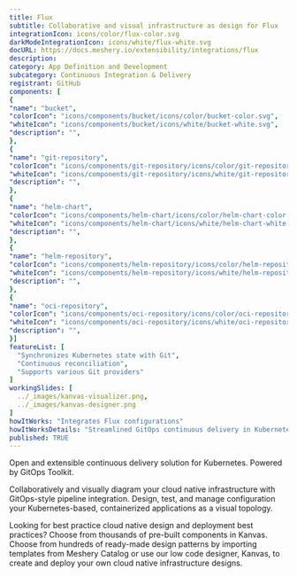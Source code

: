```yaml
---
title: Flux
subtitle: Collaborative and visual infrastructure as design for Flux
integrationIcon: icons/color/flux-color.svg
darkModeIntegrationIcon: icons/white/flux-white.svg
docURL: https://docs.meshery.io/extensibility/integrations/flux
description: 
category: App Definition and Development
subcategory: Continuous Integration & Delivery
registrant: GitHub
components: [
{
"name": "bucket",
"colorIcon": "icons/components/bucket/icons/color/bucket-color.svg",
"whiteIcon": "icons/components/bucket/icons/white/bucket-white.svg",
"description": "",
},
{
"name": "git-repository",
"colorIcon": "icons/components/git-repository/icons/color/git-repository-color.svg",
"whiteIcon": "icons/components/git-repository/icons/white/git-repository-white.svg",
"description": "",
},
{
"name": "helm-chart",
"colorIcon": "icons/components/helm-chart/icons/color/helm-chart-color.svg",
"whiteIcon": "icons/components/helm-chart/icons/white/helm-chart-white.svg",
"description": "",
},
{
"name": "helm-repository",
"colorIcon": "icons/components/helm-repository/icons/color/helm-repository-color.svg",
"whiteIcon": "icons/components/helm-repository/icons/white/helm-repository-white.svg",
"description": "",
},
{
"name": "oci-repository",
"colorIcon": "icons/components/oci-repository/icons/color/oci-repository-color.svg",
"whiteIcon": "icons/components/oci-repository/icons/white/oci-repository-white.svg",
"description": "",
}]
featureList: [
  "Synchronizes Kubernetes state with Git",
  "Continuous reconciliation",
  "Supports various Git providers"
]
workingSlides: [
  ../_images/kanvas-visualizer.png,
  ../_images/kanvas-designer.png
]
howItWorks: "Integrates Flux configurations"
howItWorksDetails: "Streamlined GitOps continuous delivery in Kubernetes"
published: TRUE
---
```

<p>
Open and extensible continuous delivery solution for Kubernetes. Powered by GitOps Toolkit.
</p>
<p>
    Collaboratively and visually diagram your cloud native infrastructure with GitOps-style pipeline integration. Design, test, and manage configuration your Kubernetes-based, containerized applications as a visual topology.
</p>
<p>
    Looking for best practice cloud native design and deployment best practices? Choose from thousands of pre-built components in Kanvas. Choose from hundreds of ready-made design patterns by importing templates from Meshery Catalog or use our low code designer, Kanvas, to create and deploy your own cloud native infrastructure designs.
</p>

